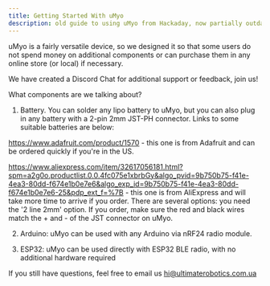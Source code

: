 ```yaml
---
title: Getting Started With uMyo
description: old guide to using uMyo from Hackaday, now partially outdated
---
```


uMyo is a fairly versatile device, so we designed it so that some users do not spend money on additional components or can purchase them in any online store (or local) if necessary.

We have created a Discord Chat for additional support or feedback, join us!

What components are we talking about?

1. Battery. You can solder any lipo battery to uMyo, but you can also plug in any battery with a 2-pin 2mm JST-PH connector. Links to some suitable batteries are below:

https://www.adafruit.com/product/1570 - this one is from Adafruit and can be ordered quickly if you're in the US.

https://www.aliexpress.com/item/32617056181.html?spm=a2g0o.productlist.0.0.4fc075e1xbrbGy&algo_pvid=9b750b75-f41e-4ea3-80dd-f674e1b0e7e6&algo_exp_id=9b750b75-f41e-4ea3-80dd-f674e1b0e7e6-25&pdp_ext_f=%7B - this one is from AliExpress and will take more time to arrive if you order. There are several options: you need the '2 line 2mm' option. If you order, make sure the red and black wires match the + and - of the JST connector on uMyo.

2. Arduino: uMyo can be used with any Arduino via nRF24 radio module.

3. ESP32: uMyo can be used directly with ESP32 BLE radio, with no additional hardware required

If you still have questions, feel free to email us hi@ultimaterobotics.com.ua